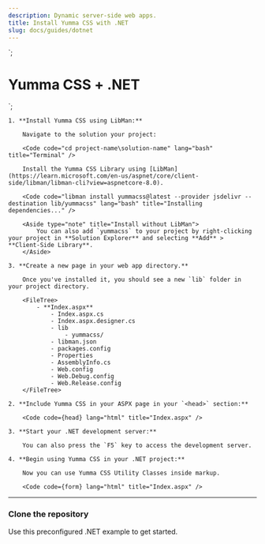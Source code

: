 ```yaml
---
description: Dynamic server-side web apps.
title: Install Yumma CSS with .NET
slug: docs/guides/dotnet
---
```


<link href="/lib/yummacss/dist/yumma.min.css" rel="stylesheet" crossorigin="anonymous" />`;

<form id="form1" runat="server">
    <div class="ai-c bg-d-lead-4 d-f jc-c h-1/1">
        <h1 class="fs-lg fw-700 tc-white">Yumma CSS + .NET</h1>
    </div>
</form>
`;

<Steps>

    1. **Install Yumma CSS using LibMan:**

        Navigate to the solution your project:

        <Code code="cd project-name\solution-name" lang="bash" title="Terminal" />

        Install the Yumma CSS Library using [LibMan](https://learn.microsoft.com/en-us/aspnet/core/client-side/libman/libman-cli?view=aspnetcore-8.0).

        <Code code="libman install yummacss@latest --provider jsdelivr --destination lib/yummacss" lang="bash" title="Installing dependencies..." />

        <Aside type="note" title="Install without LibMan">
            You can also add `yummacss` to your project by right-clicking your project in **Solution Explorer** and selecting **Add** > **Client-Side Library**.
        </Aside>

    3. **Create a new page in your web app directory.**

        Once you've installed it, you should see a new `lib` folder in your project directory.

        <FileTree>
            - **Index.aspx**
                - Index.aspx.cs
                - Index.aspx.designer.cs
                - lib
                    - yummacss/
                - libman.json
                - packages.config
                - Properties
                - AssemblyInfo.cs
                - Web.config
                - Web.Debug.config
                - Web.Release.config
        </FileTree>

    2. **Include Yumma CSS in your ASPX page in your `<head>` section:**

        <Code code={head} lang="html" title="Index.aspx" />

    3. **Start your .NET development server:**

        You can also press the `F5` key to access the development server.

    4. **Begin using Yumma CSS in your .NET project:**

        Now you can use Yumma CSS Utility Classes inside markup.

        <Code code={form} lang="html" title="Index.aspx" />

</Steps>

---

### Clone the repository

Use this preconfigured .NET example to get started.

<Code
  code="git clone https://github.com/yumma-lib/dotnet-yummacss-example.git"
  lang="bash"
  title="Cloning repository..."
/>
